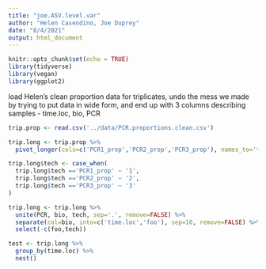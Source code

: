 ```yaml
---
title: "joe.ASV.level.var"
author: "Helen Casendino, Joe Duprey"
date: "8/4/2021"
output: html_document
---
```


```r
knitr::opts_chunk$set(echo = TRUE)
library(tidyverse)
library(vegan)
library(ggplot2)
```

load Helen's clean proportion data for triplicates, undo the mess we made by trying to put 
data in wide form, and end up with 3 columns describing samples - time.loc, bio, PCR
```r
trip.prop <- read.csv('../data/PCR.proportions.clean.csv')

trip.long <- trip.prop %>%
  pivot_longer(cols=c('PCR1_prop','PCR2_prop','PCR3_prop'), names_to='tech',values_to='PropRead') 

trip.long$tech <- case_when(
  trip.long$tech =='PCR1_prop' ~ '1',
  trip.long$tech =='PCR2_prop' ~ '2', 
  trip.long$tech =='PCR3_prop' ~ '3'
)

trip.long <- trip.long %>%
  unite(PCR, bio, tech, sep='.', remove=FALSE) %>%
  separate(col=bio, into=c('time.loc','foo'), sep=10, remove=FALSE) %>%
  select(-c(foo,tech))

```

```r
test <- trip.long %>%
  group_by(time.loc) %>%
  nest()
```

